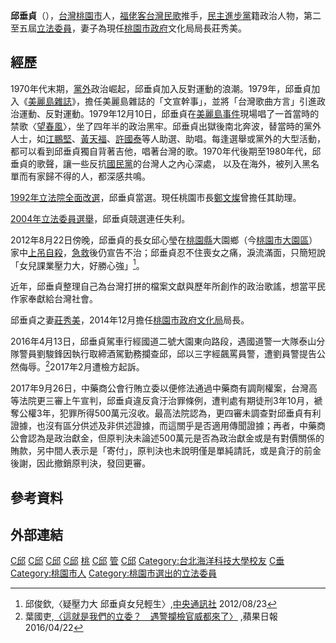 {{Infobox AM
| name                = 邱垂貞
| image               = Chiu Chui-chen singing on the stage 20211204a.jpg
| order= {{ROC}}[[立法院|立法院]]立法委員
| term_start= 1993年2月1日
| term_end= 2005年1月31日
| constituency= [[桃園縣選舉區|桃園縣選舉區]]
| sex                 = 男
| birth_date          = {{Birth date and age|1951|10|13}}
| birth_place         = {{TWN}}[[桃園縣|桃園縣]]（今[[桃園市|桃園市]]）
| death_date          =
| death_place         =
| nationality         = {{ROC}}
| party               = {{DPP}}
| spouse              = 莊秀美
| children = *邱心瑩 （長女）<ref name=qiuliwei>楊宗灝／桃園報導,"邱垂貞長女 留遺書自縊"{{cite web |url=http://news.chinatimes.com/society/110503/112012082300153.html |title=存档副本 |accessdate=2012-08-23 |deadurl=yes |archiveurl=https://web.archive.org/web/20120824231806/http://news.chinatimes.com/society/110503/112012082300153.html |archivedate=2012-08-24 }},中國時報,2012-08-23/01:18.</ref>
*邱雯莉 （次女）
| alma_mater          = 
| website             = {{URL|https://www.youtube.com/channel/UC6hCEOVHMA5kmfvU9gWU4DA}}
}}
{{Infobox EPW
| educate = 
*[[台北海洋科技大學|中國海事專科學校]]畢業<br><span style="color: blue;">(1968年)</span>
*[[國立中央大學|國立中央大學]]管理碩士班
| children = 邱心瑩(長女)<ref name=qiuliwei>楊宗灝／桃園報導,"邱垂貞長女 留遺書自縊"{{cite web |url=http://news.chinatimes.com/society/110503/112012082300153.html |title=存档副本 |accessdate=2012-08-23 |deadurl=yes |archiveurl=https://web.archive.org/web/20120824231806/http://news.chinatimes.com/society/110503/112012082300153.html |archivedate=2012-08-24 }},中國時報,2012-08-23/01:18.</ref>
| past = 
*民主進步黨桃園縣黨部主任委員<br><span style="color: blue;">(1988年-1991年)</span>
*民主進步黨中央黨部社運部主任<br><span style="color: blue;">(1991年-1992年)</span>
*立法院（第二屆）委員<br><span style="color: blue;">(1993年-1996年)</span>
*立法院經濟委員會召集委員<br><span style="color: blue;">(1994年)</span>
*立法院經濟委員會程序委員<br><span style="color: blue;">(1995年)</span>
*立法院（第三屆）委員<br><span style="color: blue;">(1996年-1999年)</span>
*立法院（第四屆）委員<br><span style="color: blue;">(1999年-2002年)</span>
*立法院（第五屆）委員<br><span style="color: blue;">(2002年-2005年)</span>
* 美麗島事件冤獄有期徒刑四年
* 民主進步黨立法院黨政協調工作會副幹事長
* 桃園縣企業發展協會理事長
* 總統大選陳水扁桃園縣競選總部主任委員<br><span style="color: blue;">(2000年)</span>
* 立法院預算委員會召集委員
* 桃園縣象棋協會常務理事長
}}

'''邱垂貞'''（{{bd|1951年|10月13日|||catIdx=Chiu邱}}），[[台灣|台灣]][[桃園市|桃園市]]人，[[福佬客|福佬客]][[台灣民歌|台灣民歌]]推手，[[民主進步黨|民主進步黨]]籍政治人物，第二至五屆[[立法委員|立法委員]]，妻子為現任[[桃園市政府|桃園市政府]]文化局局長莊秀美。

==經歷==
1970年代末期，[[黨外|黨外]]政治崛起，邱垂貞加入反對運動的浪潮。1979年，邱垂貞加入《[[美麗島雜誌|美麗島雜誌]]》，擔任美麗島雜誌的「文宣幹事」，並將「台灣歌曲方言」引進政治運動、反對運動。1979年12月10日，邱垂貞在[[美麗島事件|美麗島事件]]現場唱了一首當時的禁歌〈[[望春風|望春風]]〉，坐了四年半的政治黑牢。邱垂貞出獄後南北奔波，替當時的黨外人士，如[[江鵬堅|江鵬堅]]、[[黃天福|黃天福]]、[[許國泰|許國泰]]等人助選、助唱。每逢選舉或黨外的大型活動，都可以看到邱垂貞獨自背著吉他，唱著台灣的歌。1970年代後期至1980年代，邱垂貞的歌聲，讓一些反抗[[國民黨|國民黨]]的台灣人之內心深處， 以及在海外，被列入黑名單而有家歸不得的人，都深感共鳴。

[[1992年中華民國立法委員選舉|1992年立法院全面改選]]，邱垂貞當選。現任桃園市長[[鄭文燦|鄭文燦]]曾擔任其助理。

[[2004年中華民國立法委員選舉|2004年立法委員選舉]]，邱垂貞競選連任失利。

2012年8月22日傍晚，邱垂貞的長女邱心瑩在[[桃園縣|桃園縣]]大園鄉（今[[桃園市|桃園市]][[大園區|大園區]]）家中[[上吊自殺|上吊自殺]]，[[急救|急救]]後仍宣告不治；邱垂貞忍不住喪女之痛，淚流滿面，只簡短說「女兒課業壓力大，好勝心強」<ref>邱俊欽,〈疑壓力大 邱垂貞女兒輕生〉,[[中央通訊社|中央通訊社]] 2012/08/23</ref>。

近年，邱垂貞整理自己為台灣打拼的檔案文獻與歷年所創作的政治歌謠，想當平民作家奉獻給台灣社會。

邱垂貞之妻[[莊秀美|莊秀美]]，2014年12月擔任[[桃園市政府文化局|桃園市政府文化局]]局長。

2016年4月13日，邱垂貞駕車行經國道二號大園東向路段，遇國道警一大隊泰山分隊警員劉駿鋒因執行取締酒駕勤務攔查邱，邱以三字經飆罵員警，遭劉員警提告公然侮辱。<ref>葉國吏,[http://www.appledaily.com.tw/realtimenews/article/local/20160422/844382 〈這就是我們的立委？　遇警攔檢官威都來了〉] {{Wayback|url=http://www.appledaily.com.tw/realtimenews/article/local/20160422/844382 |date=20160423131628 }},蘋果日報 2016/04/22</ref>2017年2月遭檢方起訴。

2017年9月26日，中藥商公會行賄立委以便修法通過中藥商有調劑權案，台灣高等法院更三審上午宣判，邱垂貞違反貪汙治罪條例，遭判處有期徒刑3年10月，褫奪公權3年，犯罪所得500萬元沒收。最高法院認為，更四審未調查對邱垂貞有利證據，也沒有區分供述及非供述證據，而這關乎是否適用傳聞證據；再者，中藥商公會認為是政治獻金，但原判決未論述500萬元是否為政治獻金或是有對價關係的賄款，另中間人表示是「寄付」，原判決也未說明僅是單純請託，或是貪汙的前金後謝，因此撤銷原判決，發回更審。

==參考資料==
{{reflist}}
==外部連結==
{{中華民國第二屆立法委員}}
{{中華民國第三屆立法委員}}
{{中華民國第四屆立法委員}}
{{中華民國第五屆立法委員}}

{{DEFAULTSORT:C邱}}
[[Category:第二屆立法院立法委員|C邱]]
[[Category:第三屆立法院立法委員|C邱]]
[[Category:第四屆立法院立法委員|C邱]]
[[Category:第五屆立法院立法委員|C邱]]
[[Category:民主進步黨籍立法委員|桃]]
[[Category:美麗島事件受難者|C邱]]
[[Category:國立中央大學校友|管]]
[[Category:國立武陵高級中學校友|C邱]]
[[Category:台北海洋科技大學校友|Category:台北海洋科技大學校友]]
[[Category:邱姓|C垂]]
[[Category:桃園市人|Category:桃園市人]]
[[Category:桃園市選出的立法委員|Category:桃園市選出的立法委員]]